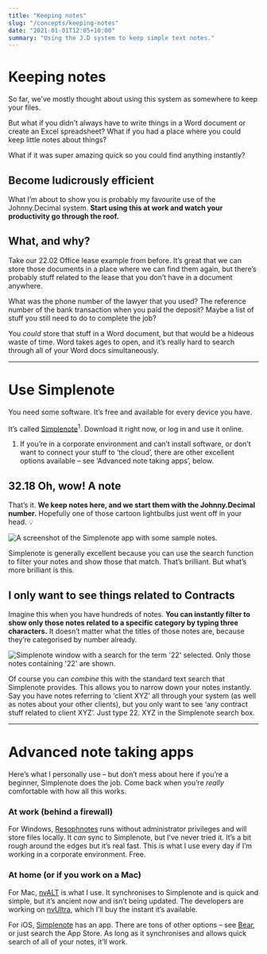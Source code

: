 ```yaml
---
title: "Keeping notes"
slug: "/concepts/keeping-notes"
date: "2021-01-01T12:05+10:00"
summary: "Using the J.D system to keep simple text notes."
---
```


# Keeping notes

So far, we’ve mostly thought about using this system as somewhere to keep your files.

But what if you didn’t always have to write things in a Word document or create an Excel spreadsheet? What if you had a place where you could keep little notes about things?

What if it was super amazing quick so you could find anything instantly?

## Become ludicrously efficient

What I’m about to show you is probably my favourite use of the Johnny.Decimal system. **Start using this at work and watch your productivity go through the roof.**

## What, and why?

Take our <span class="jd-inline">22.02 Office lease</span> example from before. It’s great that we can store those documents in a place where we can find them again, but there’s probably stuff related to the lease that you don’t have in a document anywhere.

What was the phone number of the lawyer that you used? The reference number of the bank transaction when you paid the deposit? Maybe a list of stuff you still need to do to complete the job?

You _could_ store that stuff in a Word document, but that would be a hideous waste of time. Word takes ages to open, and it’s really hard to search through all of your Word docs simultaneously.

---

# Use Simplenote

You need some software. It’s free and available for every device you have.

It’s called <a href="https://simplenote.com">Simplenote</a><sup>1</sup>. Download it right now, or log in and use it online.

<div class="footnote-wrapper">
	<ol class="footnote">
		<li>
			If you’re in a corporate environment and can’t install software, or don’t
			want to connect your stuff to ‘the cloud’, there are other excellent
			options available – see ‘Advanced note taking apps’, below.
		</li>
	</ol>
</div>

## 32.18 Oh, wow! A note

That’s it. **We keep notes here, and we start them with the Johnny.Decimal number.** Hopefully one of those cartoon lightbulbs just went off in your head. 💡

![A screenshot of the Simplenote app with some sample notes.](Simplenote__3218-oh-wow-a-note-min.png)

Simplenote is generally excellent because you can use the search function
to filter your notes and show those that match. That’s brilliant. But
what’s more brilliant is this.

## I only want to see things related to Contracts

Imagine this when you have hundreds of notes. **You can instantly filter to show only those notes related to a specific category by typing three characters.** It doesn’t matter what the titles of those notes are, because they’re categorised by number already.

![Simplenote window with a search for the term '22' selected. Only those notes containing '22' are shown.](Simplenote__search-22-min.png)

Of course you can _combine_ this with the standard text search that Simplenote provides. This allows you to narrow down your notes instantly. Say you have notes referring to ‘client XYZ’ all through your system (as well as notes about your other clients), but you only want to see ‘any contract stuff related to client XYZ’. Just type <span class="jd-inline">22. XYZ</span> in the Simplenote search box.

---

# Advanced note taking apps

Here’s what I personally use – but don’t mess about here if you’re a beginner, Simplenote does the job. Come back when you’re _really_ comfortable with how all this works.

### At work (behind a firewall)

For Windows, <a href="http://resoph.com/ResophNotes/Welcome.html">Resophnotes</a> runs without administrator privileges and will store files locally. It _can_ sync to Simplenote, but I’ve never tried it. It’s a bit rough around the edges but it’s real fast. This is what I use every day if I’m working in a corporate environment. Free.

### At home (or if you work on a Mac)

For Mac, <a href="http://brettterpstra.com/projects/nvalt/">nvALT</a> is what I use. It synchronises to Simplenote and is quick and simple, but it’s ancient now and isn’t being updated. The developers are working on <a href="https://nvultra.com/">nvUltra</a>, which I’ll buy the instant it’s available.

For iOS, <a href="https://simplenote.com">Simplenote</a> has an app. There are tons of other options – see <a href="http://www.bear-writer.com">Bear</a>, or just search the App Store. As long as it synchronises and allows quick search of all of your notes, it’ll work.

<Navigation
	backURL="/concepts/saving-files/"
	backTitle="Saving files"
	nextURL="/concepts/tracking-your-numbers/"
	nextTitle="Tracking your numbers"
/>
